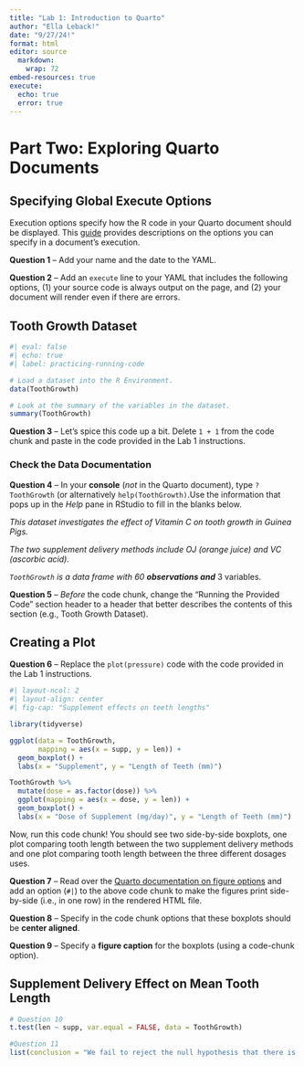 ```yaml
---
title: "Lab 1: Introduction to Quarto"
author: "Ella Leback!"
date: "9/27/24!"
format: html
editor: source
  markdown: 
    wrap: 72
embed-resources: true
execute:
  echo: true
  error: true
---
```


# Part Two: Exploring Quarto Documents

## Specifying Global Execute Options

Execution options specify how the R code in your Quarto document should be displayed. This [guide](https://quarto.org/docs/computations/execution-options.html) provides descriptions on the options you can specify in a document's execution.

**Question 1** -- Add your name and the date to the YAML.

**Question 2** -- Add an `execute` line to your YAML that includes the following options, (1) your source code is always output on the page, and (2) your document will render even if there are errors.

## Tooth Growth Dataset

```r
#| eval: false
#| echo: true
#| label: practicing-running-code

# Load a dataset into the R Environment.
data(ToothGrowth)

# Look at the summary of the variables in the dataset.
summary(ToothGrowth)
```

**Question 3** -- Let's spice this code up a bit. Delete `1 + 1` from the code chunk and paste in the code provided in the Lab 1 instructions.

### Check the Data Documentation

**Question 4** -- In your **console** (*not* in the Quarto document), type `?ToothGrowth` (or alternatively `help(ToothGrowth)`.Use the information that pops up in the *Help* pane in RStudio to fill in the blanks below.

*This dataset investigates the effect of Vitamin C on tooth growth in Guinea Pigs.*

*The two supplement delivery methods include OJ (orange juice) and VC (ascorbic acid).*

*`ToothGrowth` is a data frame with 60 **observations and*** 3 variables.

**Question 5** -- *Before* the code chunk, change the "Running the Provided Code" section header to a header that better describes the contents of this section (e.g., Tooth Growth Dataset).

## Creating a Plot

**Question 6** -- Replace the `plot(pressure)` code with the code provided in the Lab 1 instructions.

```r
#| layout-ncol: 2
#| layout-align: center
#| fig-cap: "Supplement effects on teeth lengths"

library(tidyverse)

ggplot(data = ToothGrowth, 
       mapping = aes(x = supp, y = len)) +
  geom_boxplot() +
  labs(x = "Supplement", y = "Length of Teeth (mm)")

ToothGrowth %>% 
  mutate(dose = as.factor(dose)) %>% 
  ggplot(mapping = aes(x = dose, y = len)) +
  geom_boxplot() +
  labs(x = "Dose of Supplement (mg/day)", y = "Length of Teeth (mm)")
```

Now, run this code chunk! You should see two side-by-side boxplots, one plot comparing tooth length between the two supplement delivery methods and one plot comparing tooth length between the three different dosages uses.

**Question 7** -- Read over the [Quarto documentation on figure options](https://quarto.org/docs/authoring/figures.html#computations) and add an option (`#|`) to the above code chunk to make the figures print side-by-side (i.e., in one row) in the rendered HTML file.

**Question 8** -- Specify in the code chunk options that these boxplots should be **center aligned**.

**Question 9** -- Specify a **figure caption** for the boxplots (using a code-chunk option).

## Supplement Delivery Effect on Mean Tooth Length

```r
# Question 10
t.test(len ~ supp, var.equal = FALSE, data = ToothGrowth)

#Question 11
list(conclusion = "We fail to reject the null hypothesis that there is no difference in mean tooth length between ")
```
